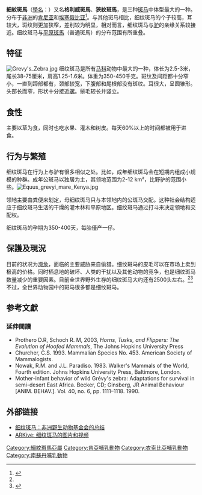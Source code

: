 {{speciesbox
| name = 細紋斑馬<ref name=MSW3>{{MSW3 Perissodactyla | id = 14100019 | page = 631–632}}</ref>
| image = Grevys zebra.jpg
| fossil_range        = {{fossil range|3.6|0|晚[[上新世|上新世]] – 現代}}<ref>{{cite web|title=Equus (Dolichohippus) grevyi|url=http://fossilworks.org/?a=taxonInfo&taxon_no=239412|website=fossilworks.org|access-date=6 April 2018}}</ref>
| image_caption = 
| status = EN
| status_system = IUCN3.1
| status_ref = <ref name=iucn/>
| parent = Equus (Dolichohippus)
| genus = Equus
| species = grevyi
| authority = [[Émile_Oustalet|Oustalet]], 1882<ref>{{cite journal|last1=Oustalet|first1=E.|title=Une nouvelle espèce de Zèbre. Le Zèbre de Grévy (''Equus revyi'')|journal=La Nature|date=1882|volume=10|issue=470|pages=12–14|url=http://cnum.cnam.fr/CGI/fpage.cgi?4KY28.19/16/100/432/8/420}}</ref>
| range_map = Grevy's Zebra area.png
| range_map_caption = 分布圖
}}

'''細紋斑馬'''（[[學名|學名]]：{{lang|la|''Equus grevyi''}}）又名'''格利威斑馬'''、'''狹紋斑馬'''，是三种[[斑马|斑马]]中体型最大的一种。分布于[[非洲|非洲]]的[[肯尼亚|肯尼亚]]和[[埃塞俄比亚|埃塞俄比亚]]<ref name=MSW3>{{MSW3 Perissodactyla | id = 14100019 | page = 631-632}}</ref>。与其他斑马相比，细纹斑马的个子较高，耳较大，斑纹则更加狭窄，差别较为明显，相对而言，细纹斑马与[[驴|驴]]的亲缘关系较接近。细纹斑马与[[平原斑馬|平原斑馬]]（普通斑馬）的分布范围有所重叠。

== 特征 ==
[[File:Grevy's_Zebra.jpg|thumb]]
细纹斑马是所有[[马科|马科]]动物中最大的一种，体长为2.5-3米，尾长38-75厘米，肩高1.25-1.6米。体重为350-450千克。斑纹及间距都十分窄小，一直到蹄部都有，颈部较宽，下腹部和尾根部没有斑纹。耳很大，呈圆锥形。头部长而窄，形状十分接近[[骡|骡]]。鬃毛较长并竖立。

== 食性 ==
主要以草为食，同时也吃水果、灌木和树皮。每天60%以上的时间都被用于进食。

== 行为与繁殖 ==
细纹斑马在行为上与驴有很多相似之处。比如，成年细纹斑马会在短期内组成小规模的种群。成年公斑马以独居为主，其领地范围为2-12 km²，比野驴的范围小些。[[File:Equus_grevyi_mare_Kenya.jpg|thumb]]

领地主要由粪便来划定，母细纹斑马只与本领地内的公斑马交配。这种社会结构适应于细纹斑马生活的干燥的灌木林和平原地区。细纹斑马通过打斗来决定领地和交配权。

细纹斑马的孕期为350-400天，每胎僅产一仔。

== 保護及現況 ==
目前的状况为[[濒危|濒危]]，面临的主要威胁来自偷猎。细纹斑马的皮毛可以在市场上卖到极高的价格。同时栖息地的破坏、人类的干扰以及其他动物的竞争，也是细纹斑马数量减少的重要因素。目前全世界野外生存的细纹斑马大约还有2500头左右。<ref name=iucn/><ref name=gzt>{{Cite web |url=http://www.grevyszebratrust.org/status.html |title=Grévy's Zebra Trust |accessdate=2010-11-14 |archive-date=2011-05-30 |archive-url=https://web.archive.org/web/20110530044950/http://www.grevyszebratrust.org/status.html |dead-url=no }}</ref>不过，全世界动物园中的斑马很多都是细纹斑马。

== 参考文獻 ==
{{reflist}}
=== 延伸閱讀 ===
* Prothero D.R, Schoch R. M, 2003, ''Horns, Tusks, and Flippers: The Evolution of Hoofed Mammals'', The Johns Hopkins University Press
* Churcher, C.S. 1993. Mammalian Species No. 453. American Society of Mammalogists.
* Nowak, R.M. and J.L. Paradiso. 1983. Walker's Mammals of the World, Fourth edition. Johns Hopkins University Press, Baltimore, London.
* Mother-infant behavior of wild Grévy's zebra: Adaptations for survival in semi-desert East Africa. Becker, CD; Ginsberg, JR Animal Behaviour [ANIM. BEHAV.]. Vol. 40, no. 6, pp. 1111–1118. 1990.

== 外部链接 ==
{{commons|Equus grevyi|Grevy's Zebra}}
* [http://www.awf.org/wildlives/23696 细纹斑马：非洲野生动物基金会的总结] {{Wayback|url=http://www.awf.org/wildlives/23696 |date=20061102225911 }}
* [https://web.archive.org/web/20060509183513/http://www.arkive.org/species/GES/mammals/Equus_grevyi/ ARKive: 细纹斑马的图片和视频]
{{馬屬}}
{{Taxonbar|from=Q219565}}

[[Category:細紋斑馬亞屬|Category:細紋斑馬亞屬]]
[[Category:肯亞哺乳動物|Category:肯亞哺乳動物]]
[[Category:衣索比亞哺乳動物|Category:衣索比亞哺乳動物]]
[[Category:南蘇丹哺乳動物|Category:南蘇丹哺乳動物]]